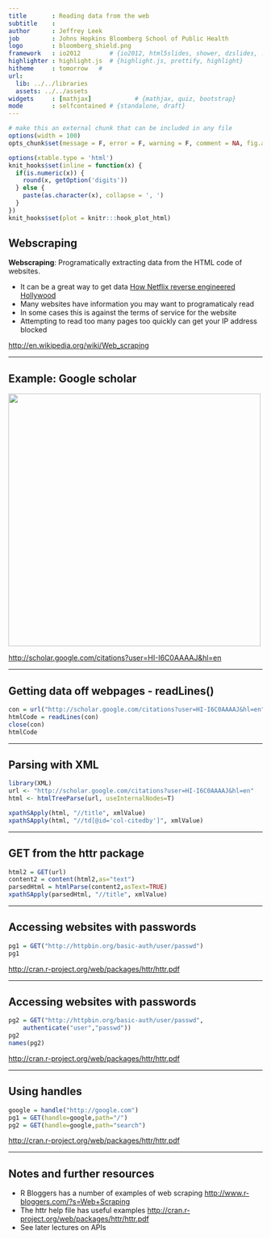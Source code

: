 ```yaml
---
title       : Reading data from the web
subtitle    : 
author      : Jeffrey Leek 
job         : Johns Hopkins Bloomberg School of Public Health
logo        : bloomberg_shield.png
framework   : io2012        # {io2012, html5slides, shower, dzslides, ...}
highlighter : highlight.js  # {highlight.js, prettify, highlight}
hitheme     : tomorrow   # 
url:
  lib: ../../libraries
  assets: ../../assets
widgets     : [mathjax]            # {mathjax, quiz, bootstrap}
mode        : selfcontained # {standalone, draft}
---
```



```r
# make this an external chunk that can be included in any file
options(width = 100)
opts_chunk$set(message = F, error = F, warning = F, comment = NA, fig.align = 'center', dpi = 100, tidy = F, cache.path = '.cache/', fig.path = 'fig/', cache=TRUE)

options(xtable.type = 'html')
knit_hooks$set(inline = function(x) {
  if(is.numeric(x)) {
    round(x, getOption('digits'))
  } else {
    paste(as.character(x), collapse = ', ')
  }
})
knit_hooks$set(plot = knitr:::hook_plot_html)
```


## Webscraping

__Webscraping__: Programatically extracting data from the HTML code of websites. 

* It can be a great way to get data [How Netflix reverse engineered Hollywood](http://www.theatlantic.com/technology/archive/2014/01/how-netflix-reverse-engineered-hollywood/282679/)
* Many websites have information you may want to programaticaly read
* In some cases this is against the terms of service for the website
* Attempting to read too many pages too quickly can get your IP address blocked

[http://en.wikipedia.org/wiki/Web_scraping](http://en.wikipedia.org/wiki/Web_scraping)

---

## Example: Google scholar

<img class=center src=../../assets/img/googlescholar.png height=500>

[http://scholar.google.com/citations?user=HI-I6C0AAAAJ&hl=en](http://scholar.google.com/citations?user=HI-I6C0AAAAJ&hl=en)

---

## Getting data off webpages - readLines()


```r
con = url("http://scholar.google.com/citations?user=HI-I6C0AAAAJ&hl=en")
htmlCode = readLines(con)
close(con)
htmlCode
```



---

## Parsing with XML

```r
library(XML)
url <- "http://scholar.google.com/citations?user=HI-I6C0AAAAJ&hl=en"
html <- htmlTreeParse(url, useInternalNodes=T)

xpathSApply(html, "//title", xmlValue)
xpathSApply(html, "//td[@id='col-citedby']", xmlValue)
```

---

## GET from the httr package

```r
html2 = GET(url)
content2 = content(html2,as="text")
parsedHtml = htmlParse(content2,asText=TRUE)
xpathSApply(parsedHtml, "//title", xmlValue)
```



---

## Accessing websites with passwords

```r
pg1 = GET("http://httpbin.org/basic-auth/user/passwd")
pg1
```

[http://cran.r-project.org/web/packages/httr/httr.pdf](http://cran.r-project.org/web/packages/httr/httr.pdf)

---

## Accessing websites with passwords

```r
pg2 = GET("http://httpbin.org/basic-auth/user/passwd",
    authenticate("user","passwd"))
pg2
names(pg2)
```

[http://cran.r-project.org/web/packages/httr/httr.pdf](http://cran.r-project.org/web/packages/httr/httr.pdf)

---

## Using handles

```r
google = handle("http://google.com")
pg1 = GET(handle=google,path="/")
pg2 = GET(handle=google,path="search")
```

[http://cran.r-project.org/web/packages/httr/httr.pdf](http://cran.r-project.org/web/packages/httr/httr.pdf)


---

## Notes and further resources

* R Bloggers has a number of examples of web scraping [http://www.r-bloggers.com/?s=Web+Scraping](http://www.r-bloggers.com/?s=Web+Scraping)
* The httr help file has useful examples [http://cran.r-project.org/web/packages/httr/httr.pdf](http://cran.r-project.org/web/packages/httr/httr.pdf)
* See later lectures on APIs

